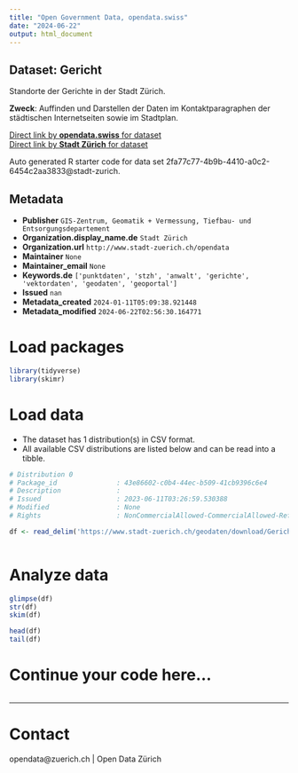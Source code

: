 ```yaml
---
title: "Open Government Data, opendata.swiss"
date: "2024-06-22"
output: html_document
---
```


## Dataset: Gericht

Standorte der Gerichte in der Stadt Zürich.

**Zweck**: Auffinden und Darstellen der Daten im Kontaktparagraphen der städtischen Internetseiten sowie im Stadtplan.

[Direct link by **opendata.swiss** for dataset](https://opendata.swiss/de/dataset/gericht2)<br>
[Direct link by **Stadt Zürich** for dataset](https://data.stadt-zuerich.ch/dataset/geo_gericht)

Auto generated R starter code for data set 2fa77c77-4b9b-4410-a0c2-6454c2aa3833@stadt-zurich.

## Metadata

- **Publisher** `GIS-Zentrum, Geomatik + Vermessung, Tiefbau- und Entsorgungsdepartement`
- **Organization.display_name.de** `Stadt Zürich`
- **Organization.url** `http://www.stadt-zuerich.ch/opendata`
- **Maintainer** `None`
- **Maintainer_email** `None`
- **Keywords.de** `['punktdaten', 'stzh', 'anwalt', 'gerichte', 'vektordaten', 'geodaten', 'geoportal']`
- **Issued** `nan`
- **Metadata_created** `2024-01-11T05:09:38.921448`
- **Metadata_modified** `2024-06-22T02:56:30.164771`


# Load packages

```r

library(tidyverse)
library(skimr)

```

# Load data

-   The dataset has 1 distribution(s) in CSV format.
-   All available CSV distributions are listed below and can be read into a tibble.

```r

# Distribution 0
# Package_id               : 43e86602-c0b4-44ec-b509-41cb9396c6e4
# Description              : 
# Issued                   : 2023-06-11T03:26:59.530388
# Modified                 : None
# Rights                   : NonCommercialAllowed-CommercialAllowed-ReferenceNotRequired

df <- read_delim('https://www.stadt-zuerich.ch/geodaten/download/Gericht?format=10008')



```

# Analyze data

```r

glimpse(df)
str(df)
skim(df)

head(df)
tail(df)

```

# Continue your code here...

```r

```

------------------------------------------------------------------------

# Contact

opendata@zuerich.ch | Open Data Zürich
